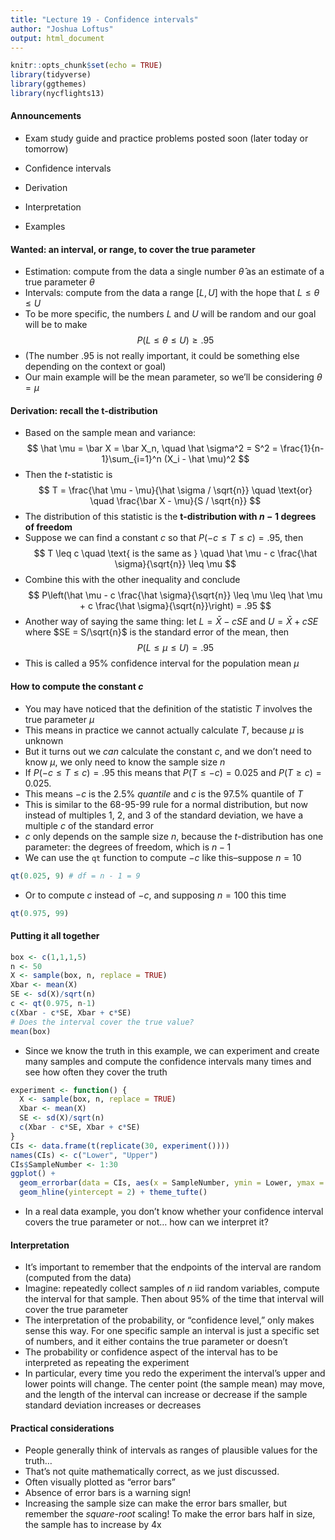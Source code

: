 ```yaml
---
title: "Lecture 19 - Confidence intervals"
author: "Joshua Loftus"
output: html_document
---
```


```r
knitr::opts_chunk$set(echo = TRUE)
library(tidyverse)
library(ggthemes)
library(nycflights13)
```

#### Announcements

- Exam study guide and practice problems posted soon (later today or tomorrow)

- Confidence intervals
- Derivation
- Interpretation
- Examples

#### Wanted: an interval, or range, to cover the true parameter

- Estimation: compute from the data a single number $\hat \theta$ as an estimate of a true parameter $\theta$
- Intervals: compute from the data a range $[L, U]$ with the hope that $L \leq \theta \leq U$
- To be more specific, the numbers $L$ and $U$ will be random and our goal will be to make
$$
P(L \leq \theta \leq U) \geq .95
$$
- (The number .95 is not really important, it could be something else depending on the context or goal)
- Our main example will be the mean parameter, so we'll be considering $\theta = \mu$

#### Derivation: recall the t-distribution

- Based on the sample mean and variance:
$$
\hat \mu = \bar X = \bar X_n, \quad
\hat \sigma^2 = S^2 = \frac{1}{n-1}\sum_{i=1}^n (X_i - \hat \mu)^2
$$
- Then the $t$-statistic is
$$
T = \frac{\hat \mu - \mu}{\hat \sigma / \sqrt{n}} \quad \text{or} \quad
\frac{\bar X - \mu}{S / \sqrt{n}}
$$
- The distribution of this statistic is the **t-distribution with $n-1$ degrees of freedom**
- Suppose we can find a constant $c$ so that $P(-c \leq T \leq c) = .95$, then
$$
T \leq c \quad \text{ is the same as } \quad \hat \mu - c \frac{\hat \sigma}{\sqrt{n}} \leq \mu
$$
- Combine this with the other inequality and conclude
$$
P\left(\hat \mu - c \frac{\hat \sigma}{\sqrt{n}} \leq \mu \leq \hat \mu + c \frac{\hat \sigma}{\sqrt{n}}\right) = .95 
$$
- Another way of saying the same thing: let $L = \bar X - c SE$ and $U = \bar X + c SE$ where $SE = S/\sqrt{n}$ is the standard error of the mean, then
$$
P(L \leq \mu \leq U) = .95
$$
- This is called a 95\% confidence interval for the population mean $\mu$

#### How to compute the constant $c$

- You may have noticed that the definition of the statistic $T$ involves the true parameter $\mu$
- This means in practice we cannot actually calculate $T$, because $\mu$ is unknown
- But it turns out we *can* calculate the constant $c$, and we don't need to know $\mu$, we only need to know the sample size $n$
- If $P(-c \leq T \leq c) = .95$ this means that $P(T \leq -c) = 0.025$ and $P(T \geq c) = 0.025$.
- This means $-c$ is the 2.5\% *quantile* and $c$ is the 97.5\% quantile of $T$
- This is similar to the 68-95-99 rule for a normal distribution, but now instead of multiples 1, 2, and 3 of the standard deviation, we have a multiple $c$ of the standard error
- $c$ only depends on the sample size $n$, because the $t$-distribution has one parameter: the degrees of freedom, which is $n-1$
- We can use the `qt` function to compute $-c$ like this--suppose $n = 10$

```r
qt(0.025, 9) # df = n - 1 = 9
```
- Or to compute $c$ instead of $-c$, and supposing $n = 100$ this time

```r
qt(0.975, 99)
```
#### Putting it all together

```r
box <- c(1,1,1,5)
n <- 50
X <- sample(box, n, replace = TRUE)
Xbar <- mean(X)
SE <- sd(X)/sqrt(n)
c <- qt(0.975, n-1)
c(Xbar - c*SE, Xbar + c*SE)
# Does the interval cover the true value?
mean(box)
```

- Since we know the truth in this example, we can experiment and create many samples and compute the confidence intervals many times and see how often they cover the truth

```r
experiment <- function() {
  X <- sample(box, n, replace = TRUE)
  Xbar <- mean(X)
  SE <- sd(X)/sqrt(n)
  c(Xbar - c*SE, Xbar + c*SE)
}
CIs <- data.frame(t(replicate(30, experiment())))
names(CIs) <- c("Lower", "Upper")
CIs$SampleNumber <- 1:30
ggplot() + 
  geom_errorbar(data = CIs, aes(x = SampleNumber, ymin = Lower, ymax = Upper)) +
  geom_hline(yintercept = 2) + theme_tufte()
```

- In a real data example, you don't know whether your confidence interval covers the true parameter or not... how can we interpret it?

#### Interpretation

- It's important to remember that the endpoints of the interval are random (computed from the data)
- Imagine: repeatedly collect samples of $n$ iid random variables, compute the interval for that sample. Then about 95\% of the time that interval will cover the true parameter
- The interpretation of the probability, or "confidence level," only makes sense this way. For one specific sample an interval is just a specific set of numbers, and it either contains the true parameter or doesn't
- The probability or confidence aspect of the interval has to be interpreted as repeating the experiment
- In particular, every time you redo the experiment the interval's upper and lower points will change. The center point (the sample mean) may move, and the length of the interval can increase or decrease if the sample standard deviation increases or decreases

#### Practical considerations

- People generally think of intervals as ranges of plausible values for the truth...
- That's not quite mathematically correct, as we just discussed. 
- Often visually plotted as "error bars"
- Absence of error bars is a warning sign!
- Increasing the sample size can make the error bars smaller, but remember the *square-root* scaling! To make the error bars half in size, the sample has to increase by 4x


